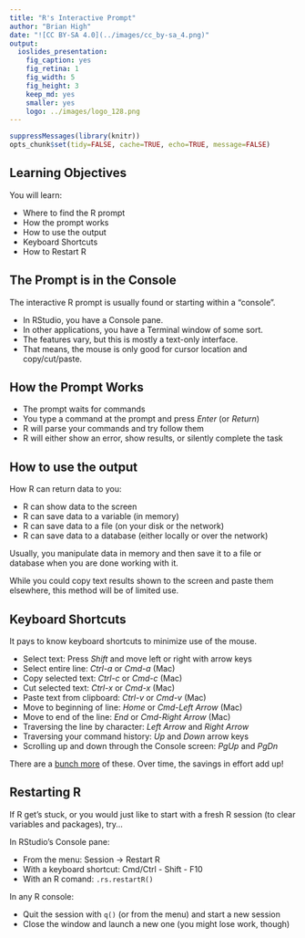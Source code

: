 ```yaml
---
title: "R's Interactive Prompt"
author: "Brian High"
date: "![CC BY-SA 4.0](../images/cc_by-sa_4.png)"
output:
  ioslides_presentation:
    fig_caption: yes
    fig_retina: 1
    fig_width: 5
    fig_height: 3
    keep_md: yes
    smaller: yes
    logo: ../images/logo_128.png
---
```


```r
suppressMessages(library(knitr))
opts_chunk$set(tidy=FALSE, cache=TRUE, echo=TRUE, message=FALSE)
```

## Learning Objectives

You will learn:

* Where to find the R prompt
* How the prompt works
* How to use the output
* Keyboard Shortcuts
* How to Restart R

## The Prompt is in the Console

The interactive R prompt is usually found or starting within a "console". 

* In RStudio, you have a Console pane. 
* In other applications, you have a Terminal window of some sort.
* The features vary, but this is mostly a text-only interface.
* That means, the mouse is only good for cursor location and copy/cut/paste.

## How the Prompt Works

* The prompt waits for commands
* You type a command at the prompt and press *Enter* (or *Return*)
* R will parse your commands and try follow them
* R will either show an error, show results, or silently complete the task

## How to use the output

How R can return data to you:

* R can show data to the screen
* R can save data to a variable (in memory)
* R can save data to a file (on your disk or the network)
* R can save data to a database (either locally or over the network)

Usually, you manipulate data in memory and then save it to a file or database
when you are done working with it.

While you could copy text results shown to the screen and paste them elsewhere,
this method will be of limited use.

## Keyboard Shortcuts

It pays to know keyboard shortcuts to minimize use of the mouse.

* Select text: Press *Shift* and move left or right with arrow keys
* Select entire line: *Ctrl-a* or *Cmd-a* (Mac) 
* Copy selected text: *Ctrl-c* or *Cmd-c* (Mac)
* Cut selected text: *Ctrl-x* or *Cmd-x* (Mac)
* Paste text from clipboard: *Ctrl-v* or *Cmd-v* (Mac)
* Move to beginning of line: *Home* or *Cmd*-*Left Arrow* (Mac)
* Move to end of the line: *End* or *Cmd*-*Right Arrow* (Mac)
* Traversing the line by character: *Left Arrow* and *Right Arrow*
* Traversing your command history: *Up* and *Down* arrow keys
* Scrolling up and down through the Console screen: *PgUp* and *PgDn*

There are a [bunch more](https://support.rstudio.com/hc/en-us/articles/200711853-Keyboard-Shortcuts) of these. Over time, the savings in effort add up!

## Restarting R

If R get's stuck, or you would just like to start with a fresh R session 
(to clear variables and packages), try...

In RStudio's Console pane:

* From the menu: Session -> Restart R
* With a keyboard shortcut: Cmd/Ctrl - Shift - F10
* With an R comand: `.rs.restartR()`

In any R console:

* Quit the session with `q()` (or from the menu) and start a new session
* Close the window and launch a new one (you might lose work, though)
